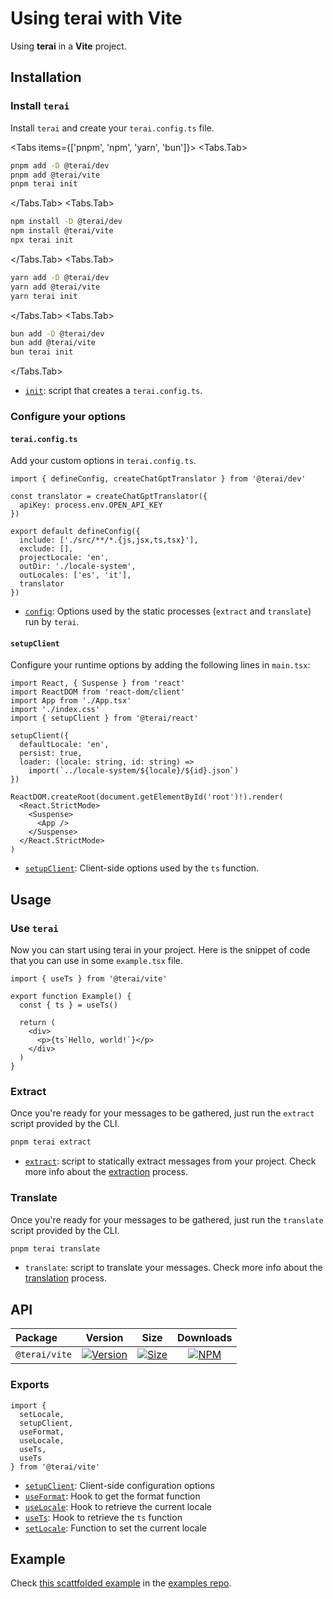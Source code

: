 
# Using terai with Vite

Using **terai** in a **Vite** project.

## Installation

<Steps>

### Install `terai`

Install `terai` and create your `terai.config.ts` file.

<Tabs items={['pnpm', 'npm', 'yarn', 'bun']}>
  <Tabs.Tab>
  ```sh copy
  pnpm add -D @terai/dev
  pnpm add @terai/vite
  pnpm terai init
  ```
  </Tabs.Tab>
  <Tabs.Tab>
  ```sh copy
  npm install -D @terai/dev
  npm install @terai/vite
  npx terai init
  ```
  </Tabs.Tab>
  <Tabs.Tab>
  ```sh copy
  yarn add -D @terai/dev
  yarn add @terai/vite
  yarn terai init
  ```
  </Tabs.Tab>
  <Tabs.Tab>
  ```sh copy
  bun add -D @terai/dev
  bun add @terai/vite
  bun terai init
  ```
  </Tabs.Tab>

</Tabs>

- [`init`](/docs/references/cli#terai-init): script that creates a
  `terai.config.ts`.

### Configure your options

#### `terai.config.ts`

Add your custom options in `terai.config.ts`.

```tsx filename="terai.config.ts" copy
import { defineConfig, createChatGptTranslator } from '@terai/dev'

const translator = createChatGptTranslator({
  apiKey: process.env.OPEN_API_KEY
})

export default defineConfig({
  include: ['./src/**/*.{js,jsx,ts,tsx}'],
  exclude: [],
  projectLocale: 'en',
  outDir: './locale-system',
  outLocales: ['es', 'it'],
  translator
})
```

- [`config`](/docs/references/config): Options used by the static processes
  (`extract` and `translate`) run by `terai`.

#### `setupClient`

Configure your runtime options by adding the following lines in `main.tsx`:

```tsx filename="main.tsx" {5,7-12} copy
import React, { Suspense } from 'react'
import ReactDOM from 'react-dom/client'
import App from './App.tsx'
import './index.css'
import { setupClient } from '@terai/react'

setupClient({
  defaultLocale: 'en',
  persist: true,
  loader: (locale: string, id: string) =>
    import(`../locale-system/${locale}/${id}.json`)
})

ReactDOM.createRoot(document.getElementById('root')!).render(
  <React.StrictMode>
    <Suspense>
      <App />
    </Suspense>
  </React.StrictMode>
)
```

- [`setupClient`](/docs/references/setup-client): Client-side options used by
  the `ts` function.

</Steps>

## Usage

<Steps>

### Use `terai`

Now you can start using terai in your project. Here is the snippet of code that
you can use in some `example.tsx` file.

```tsx filename="example.tsx" copy
import { useTs } from '@terai/vite'

export function Example() {
  const { ts } = useTs()

  return (
    <div>
      <p>{ts`Hello, world!`}</p>
    </div>
  )
}
```

### Extract

Once you're ready for your messages to be gathered, just run the `extract`
script provided by the CLI.

```sh
pnpm terai extract
```

- [`extract`](/docs/references/cli#terai-extract): script to statically extract
  messages from your project. Check more info about the
  [extraction](/docs/concepts/extraction) process.

### Translate

Once you're ready for your messages to be gathered, just run the `translate`
script provided by the CLI.

```sh
pnpm terai translate
```

- `translate`: script to translate your messages. Check more info about the
  [translation](/docs/concepts/translation) process.

</Steps>

## API

| Package        |                                                     Version                                                      |                                                        Size                                                        |                                                   Downloads                                                    |
| :------------- | :--------------------------------------------------------------------------------------------------------------: | :----------------------------------------------------------------------------------------------------------------: | :------------------------------------------------------------------------------------------------------------: |
| `@terai/vite` | [![Version](https://img.shields.io/npm/v/@terai/vite.svg?logo=npm)](https://www.npmjs.com/package/@terai/vite) | [![Size](https://img.shields.io/bundlephobia/minzip/@terai/vite)](https://bundlephobia.com/result?p=@terai/vite) | [![NPM](https://img.shields.io/npm/dm/@terai/vite.svg?&logo=npm)](https://www.npmjs.com/package/@terai/vite) |

### Exports

```tsx
import {
  setLocale,
  setupClient,
  useFormat,
  useLocale,
  useTs,
  useTs
} from '@terai/vite'
```

- [`setupClient`](/docs/references/setup-client): Client-side configuration
  options
- [`useFormat`](/docs/references/use-format): Hook to get the format function
- [`useLocale`](/docs/references/use-locale): Hook to retrieve the current
  locale
- [`useTs`](/docs/references/use-ts): Hook to retrieve the `ts` function
- [`setLocale`](/docs/references/set-locale): Function to set the current locale

## Example

Check
[this scattfolded example](https://github.com/terai/examples/tree/master/vite)
in the [examples repo](https://github.com/terai/examples).

